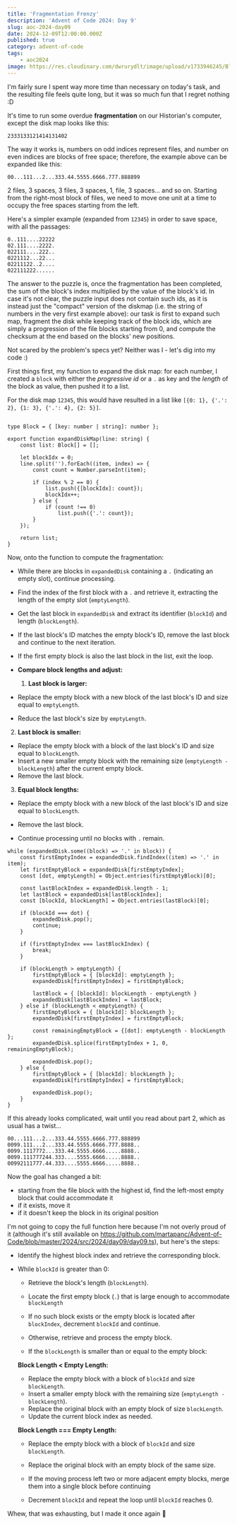```yaml
---
title: 'Fragmentation Frenzy'
description: 'Advent of Code 2024: Day 9'
slug: aoc-2024-day09
date: 2024-12-09T12:00:00.000Z
published: true
category: advent-of-code
tags:
    - aoc2024
image: https://res.cloudinary.com/dwrurydlt/image/upload/v1733946245/Blog/2024-day-9_s6djwd.webp
---
```


I'm fairly sure I spent way more time than necessary on today's task, and the resulting file feels quite long, but it was so much fun that I regret nothing :D

It's time to run some overdue **fragmentation** on our Historian's computer, except the disk map looks like this:

```
2333133121414131402
```

The way it works is, numbers on odd indices represent files, and number on even indices are blocks of free space; therefore, the example above can be expanded like this:

```
00...111...2...333.44.5555.6666.777.888899
```

2 files, 3 spaces, 3 files, 3 spaces, 1, file, 3 spaces… and so on.
Starting from the right-most block of files, we need to move one unit at a time to occupy the free spaces starting from the left.

Here's a simpler example (expanded from `12345`) in order to save space, with all the passages:

```
0..111....22222
02.111....2222.
022111....222..
0221112...22...
02211122..2....
022111222......
```

The answer to the puzzle is, once the fragmentation has been completed, the sum of the block's index multiplied by the value of the block's id. In case it's not clear, the puzzle input does not contain such ids, as it is instead just the "compact" version of the diskmap (i.e. the string of numbers in the very first example above): our task is first to expand such map, fragment the disk while keeping track of the block ids, which are simply a progression of the file blocks starting from 0, and compute the checksum at the end based on the blocks' new positions.

Not scared by the problem's specs yet? Neither was I - let's dig into my code :)

First things first, my function to expand the disk map: for each number, I created a `block` with either the _progressive id_ or a `.` as key and the _length_ of the block as value, then pushed it to a list.

For the disk map `12345`, this would have resulted in a list like `[{0: 1}, {'.': 2}, {1: 3}, {'.': 4}, {2: 5}]`.

```

type Block = { [key: number | string]: number };

export function expandDiskMap(line: string) {
    const list: Block[] = [];

    let blockIdx = 0;
    line.split('').forEach((item, index) => {
        const count = Number.parseInt(item);

        if (index % 2 == 0) {
            list.push({[blockIdx]: count});
            blockIdx++;
        } else {
            if (count !== 0)
                list.push({'.': count});
        }
    });

    return list;
}
```

Now, onto the function to compute the fragmentation:

- While there are blocks in `expandedDisk` containing a `.` (indicating an empty slot), continue processing.

- Find the index of the first block with a `.` and retrieve it, extracting the length of the empty slot (`emptyLength`).

- Get the last block in `expandedDisk` and extract its identifier (`blockId`) and length (`blockLength`).

- If the last block's ID matches the empty block's ID, remove the last block and continue to the next iteration.

- If the first empty block is also the last block in the list, exit the loop.

- **Compare block lengths and adjust:**

    1. **Last block is larger:**

- Replace the empty block with a new block of the last block's ID and size equal to `emptyLength`.
- Reduce the last block's size by `emptyLength`.

2. **Last block is smaller:**

- Replace the empty block with a block of the last block's ID and size equal to `blockLength`.
- Insert a new smaller empty block with the remaining size (`emptyLength - blockLength`) after the current empty block.
- Remove the last block.

3. **Equal block lengths:**

- Replace the empty block with a new block of the last block's ID and size equal to `blockLength`.
- Remove the last block.

- Continue processing until no blocks with `.` remain.

```
while (expandedDisk.some((block) => '.' in block)) {
    const firstEmptyIndex = expandedDisk.findIndex((item) => '.' in item);
    let firstEmptyBlock = expandedDisk[firstEmptyIndex];
    const [dot, emptyLength] = Object.entries(firstEmptyBlock)[0];

    const lastBlockIndex = expandedDisk.length - 1;
    let lastBlock = expandedDisk[lastBlockIndex];
    const [blockId, blockLength] = Object.entries(lastBlock)[0];

    if (blockId === dot) {
        expandedDisk.pop();
        continue;
    }

    if (firstEmptyIndex === lastBlockIndex) {
        break;
    }

    if (blockLength > emptyLength) {
        firstEmptyBlock = { [blockId]: emptyLength };
        expandedDisk[firstEmptyIndex] = firstEmptyBlock;

        lastBlock = { [blockId]: blockLength - emptyLength }
        expandedDisk[lastBlockIndex] = lastBlock;
    } else if (blockLength < emptyLength) {
        firstEmptyBlock = { [blockId]: blockLength };
        expandedDisk[firstEmptyIndex] = firstEmptyBlock;

        const remainingEmptyBlock = {[dot]: emptyLength - blockLength };
        expandedDisk.splice(firstEmptyIndex + 1, 0, remainingEmptyBlock);

        expandedDisk.pop();
    } else {
        firstEmptyBlock = { [blockId]: blockLength };
        expandedDisk[firstEmptyIndex] = firstEmptyBlock;

        expandedDisk.pop();
    }
}
```

If this already looks complicated, wait until you read about part 2, which as usual has a twist…

```
00...111...2...333.44.5555.6666.777.888899
0099.111...2...333.44.5555.6666.777.8888..
0099.1117772...333.44.5555.6666.....8888..
0099.111777244.333....5555.6666.....8888..
00992111777.44.333....5555.6666.....8888..
```

Now the goal has changed a bit:

- starting from the file block with the highest id, find the left-most empty block that could accommodate it
- if it exists, move it
- if it doesn't keep the block in its original position

I'm not going to copy the full function here because I'm not overly proud of it (although it's still available on https://github.com/martapanc/Advent-of-Code/blob/master/2024/src/2024/day09/day09.ts), but here's the steps:

- Identify the highest block index and retrieve the corresponding block.

- While `blockId` is greater than 0:

    - Retrieve the block's length (`blockLength`).
    - Locate the first empty block (`.`) that is large enough to accommodate `blockLength`

    - If no such block exists or the empty block is located after `blockIndex`, decrement `blockId` and continue.

    - Otherwise, retrieve and process the empty block.

    - If the `blockLength` is smaller than or equal to the empty block:

    **Block Length < Empty Length:**

    - Replace the empty block with a block of `blockId` and size `blockLength`.
    - Insert a smaller empty block with the remaining size (`emptyLength - blockLength`).
    - Replace the original block with an empty block of size `blockLength`.
    - Update the current block index as needed.

    **Block Length === Empty Length:**

    - Replace the empty block with a block of `blockId` and size `blockLength`.
    - Replace the original block with an empty block of the same size.

    - If the moving process left two or more adjacent empty blocks, merge them into a single block before continuing

    - Decrement `blockId` and repeat the loop until `blockId` reaches 0.

Whew, that was exhausting, but I made it once again 🤩
